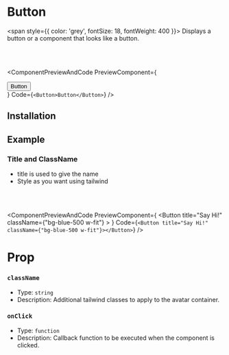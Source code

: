 # Button

<span style={{ color: 'grey', fontSize: 18, fontWeight: 400 }}>
  Displays a button or a component that looks like a button.
</span>

<br></br>


<ComponentPreviewAndCode PreviewComponent={
    <div className="w-fit">
     <Button>Button</Button>
    </div>
}
Code={`
<Button>Button</Button>
`}
/>

## Installation

<CommandBlock command="npx react-nex add Button" />

## Example

### Title and ClassName

- title is used to give the name 
- Style as you want using tailwind 

<br></br>

<ComponentPreviewAndCode 
PreviewComponent={
<Button title="Say Hi!" className={"bg-blue-500 w-fit"} ></Button>
}
Code={`
<Button title="Say Hi!" className={"bg-blue-500 w-fit"}></Button>
`}
/>



# Prop

### `className`

- Type: `string`
- Description: Additional tailwind classes to apply to the avatar container.

### `onClick`

- Type: `function`
- Description: Callback function to be executed when the component is clicked.

